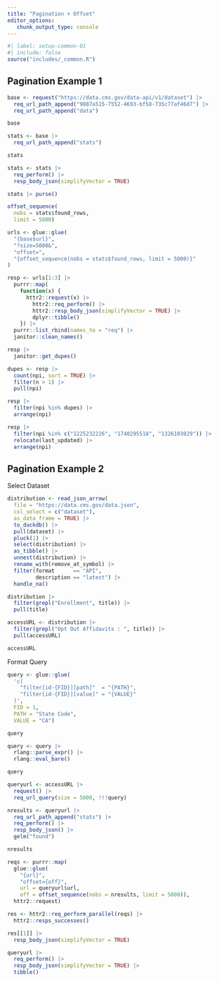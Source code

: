 ```yaml
---
title: "Pagination + Offset"
editor_options: 
   chunk_output_type: console
---
```


```r
#| label: setup-common-01
#| include: false
source("includes/_common.R")
```

## Pagination Example 1

```r
base <- request("https://data.cms.gov/data-api/v1/dataset") |> 
  req_url_path_append("9887a515-7552-4693-bf58-735c77af46d7") |> 
  req_url_path_append("data")

base

stats <- base |> 
  req_url_path_append("stats")

stats

stats <- stats |> 
  req_perform() |> 
  resp_body_json(simplifyVector = TRUE)

stats |> purse()

offset_sequence(
  nobs = stats$found_rows, 
  limit = 5000)

urls <- glue::glue(
  "{base$url}",
  "?size=5000&",
  "offset=",
  "{offset_sequence(nobs = stats$found_rows, limit = 5000)}"
)

resp <- urls[1:3] |> 
  purrr::map(
    function(x) {
      httr2::request(x) |> 
        httr2::req_perform() |> 
        httr2::resp_body_json(simplifyVector = TRUE) |> 
        dplyr::tibble()
    }) |> 
  purrr::list_rbind(names_to = "req") |> 
  janitor::clean_names()

resp |> 
  janitor::get_dupes()

dupes <- resp |> 
  count(npi, sort = TRUE) |> 
  filter(n > 1) |> 
  pull(npi)

resp |> 
  filter(npi %in% dupes) |> 
  arrange(npi)

resp |> 
  filter(npi %in% c("1225232226", "1740295518", "1326103029")) |> 
  relocate(last_updated) |> 
  arrange(npi)
```

## Pagination Example 2

Select Dataset

```r
distribution <- read_json_arrow(
  file = "https://data.cms.gov/data.json",
  col_select = c("dataset"),
  as_data_frame = TRUE) |> 
  to_duckdb() |> 
  pull(dataset) |> 
  pluck(1) |> 
  select(distribution) |> 
  as_tibble() |> 
  unnest(distribution) |> 
  rename_with(remove_at_symbol) |> 
  filter(format      == "API", 
         description == "latest") |> 
  handle_na()

distribution |> 
  filter(grepl("Enrollment", title)) |> 
  pull(title)

accessURL <- distribution |> 
  filter(grepl("Opt Out Affidavits : ", title)) |> 
  pull(accessURL)

accessURL
```

Format Query

```r
query <- glue::glue(
  'c(
    "filter[id-{FID}][path]"  = "{PATH}",
    "filter[id-{FID}][value]" = "{VALUE}"
  )', 
  FID = 1, 
  PATH = "State Code", 
  VALUE = "CA")

query

query <- query |> 
  rlang::parse_expr() |> 
  rlang::eval_bare()

query
```


```r
queryurl <- accessURL |> 
  request() |> 
  req_url_query(size = 5000, !!!query)

nresults <- queryurl |> 
  req_url_path_append("stats") |> 
  req_perform() |> 
  resp_body_json() |> 
  gelm("found")

nresults

reqs <- purrr::map(
  glue::glue(
    "{url}", 
    "offset={off}", 
    url = queryurl$url, 
    off = offset_sequence(nobs = nresults, limit = 5000)), 
  httr2::request)

res <- httr2::req_perform_parallel(reqs) |> 
  httr2::resps_successes()

res[[1]] |> 
  resp_body_json(simplifyVector = TRUE)

queryurl |> 
  req_perform() |> 
  resp_body_json(simplifyVector = TRUE) |> 
  tibble()
```

